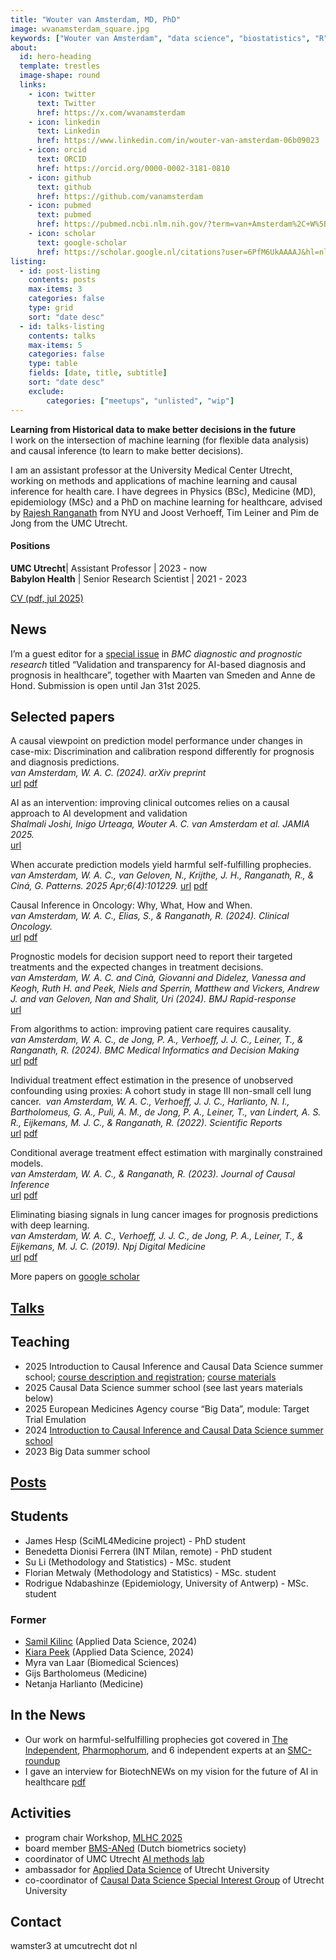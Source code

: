 ```yaml
---
title: "Wouter van Amsterdam, MD, PhD"
image: wvanamsterdam_square.jpg
keywords: ["Wouter van Amsterdam", "data science", "biostatistics", "R", "python", "causal inference", "machine learning", "academic porfolio", "CV"]
about:
  id: hero-heading
  template: trestles
  image-shape: round
  links:
    - icon: twitter
      text: Twitter
      href: https://x.com/wvanamsterdam
    - icon: linkedin
      text: Linkedin
      href: https://www.linkedin.com/in/wouter-van-amsterdam-06b09023
    - icon: orcid
      text: ORCID
      href: https://orcid.org/0000-0002-3181-0810
    - icon: github
      text: github
      href: https://github.com/vanamsterdam
    - icon: pubmed
      text: pubmed
      href: https://pubmed.ncbi.nlm.nih.gov/?term=van+Amsterdam%2C+W%5BAuthor%5D&sort=
    - icon: scholar
      text: google-scholar
      href: https://scholar.google.nl/citations?user=6PfM6UkAAAAJ&hl=nl&oi=sra
listing:
  - id: post-listing
    contents: posts
    max-items: 3
    categories: false
    type: grid
    sort: "date desc"
  - id: talks-listing
    contents: talks
    max-items: 5
    categories: false
    type: table
    fields: [date, title, subtitle]
    sort: "date desc"
    exclude:
        categories: ["meetups", "unlisted", "wip"]
---
```


:::{#hero-heading}

**Learning from Historical data to make better decisions in the future**\
I work on the intersection of machine learning (for flexible data analysis) and causal inference (to learn to make better decisions).

I am an assistant professor at the University Medical Center Utrecht, working on methods and applications of machine learning and causal inference for health care.
I have degrees in Physics (BSc), Medicine (MD), epidemiology (MSc) and a PhD on machine learning for healthcare, advised by [Rajesh Ranganath](https://cims.nyu.edu/~rajeshr/) from NYU and Joost Verhoeff, Tim Leiner and Pim de Jong from the UMC Utrecht.

<!--Master students with a background in statistics or machine learning who want to work with me are welcome to contact me.-->
<!--Students enrolled at Utrecht University or UMC Utrecht can find open master projects on [konjoin](https://uu.konjoin.nl/profile/wouter-van-amsterdam)-->


#### Positions

**UMC Utrecht**| Assistant Professor | 2023 - now\
**Babylon Health** | Senior Research Scientist | 2021 - 2023

[CV (pdf, jul 2025)](cv.pdf)

:::

<!-- ## Prospective students / collaborators -->

<!-- I have several open projects in the field of machine learning and causal inference. Students (MSc / PhD) with a background in statistics, data science or machine learning and good coding skills are welcome to contact me. -->

## News

I'm a guest editor for a [special issue](https://www.biomedcentral.com/collections/VTAI?utm_medium=email&utm_source=generic&utm_content=null&utm_term=null&utm_campaign=MLSR_41512_CON1_GL_PHSS_03HEP_VTAI) in *BMC diagnostic and prognostic research* titled "Validation and transparency for AI-based diagnosis and prognosis in healthcare", together with Maarten van Smeden and Anne de Hond. Submission is open until Jan 31st 2025.

## Selected papers

A causal viewpoint on prediction model performance under changes in case-mix: Discrimination and calibration respond differently for prognosis and diagnosis predictions.\
*van Amsterdam, W. A. C. (2024). arXiv preprint*\
[url](https://doi.org/10.48550/arXiv.2409.01444)
[pdf](papers/2025_causal_casemix.pdf)

AI as an intervention: improving clinical outcomes relies on a causal approach to AI development and validation\
*Shalmali Joshi, Inigo Urteaga, Wouter A. C. van Amsterdam et al. JAMIA 2025.*\
[url](https://academic.oup.com/jamia/article/32/3/589/7945189?login=false)

When accurate prediction models yield harmful self-fulfilling prophecies.\
*van Amsterdam, W. A. C., van Geloven, N., Krijthe, J. H., Ranganath, R., & Ciná, G. Patterns. 2025 Apr;6(4):101229.*
[url](https://doi.org/10.1016/j.patter.2025.101229)
[pdf](papers/2025_selffulfilling.pdf)

Causal Inference in Oncology: Why, What, How and When.\
*van Amsterdam, W. A. C., Elias, S., & Ranganath, R. (2024). Clinical Oncology.*\
[url](https://doi.org/10.1016/j.clon.2024.07.002)
[pdf](papers/2024_ci_tutorial.pdf)

Prognostic models for decision support need to report their targeted treatments and the expected changes in treatment decisions.\
*van Amsterdam, W. A. C. and Cinà, Giovanni and Didelez, Vanessa and Keogh, Ruth H. and Peek, Niels and Sperrin, Matthew and Vickers, Andrew J. and van Geloven, Nan and Shalit, Uri (2024). BMJ Rapid-response*\
[url](https://www.bmj.com/content/385/bmj-2023-078378/rr-1)

From algorithms to action: improving patient care requires causality.\
*van Amsterdam, W. A. C., de Jong, P. A., Verhoeff, J. J. C., Leiner, T., & Ranganath, R. (2024). BMC Medical Informatics and Decision Making*\
[url](https://doi.org/10.1186/s12911-024-02513-3)
[pdf](papers/2024_comment_bmc.pdf)

Individual treatment effect estimation in the presence of unobserved confounding using proxies: A cohort study in stage III non-small cell lung cancer.\ 
*van Amsterdam, W. A. C., Verhoeff, J. J. C., Harlianto, N. I., Bartholomeus, G. A., Puli, A. M., de Jong, P. A., Leiner, T., van Lindert, A. S. R., Eijkemans, M. J. C., & Ranganath, R. (2022). Scientific Reports*\
[url](https://doi.org/10.1038/s41598-022-09775-9)
[pdf](https://www.nature.com/articles/s41598-022-09775-9.pdf)

Conditional average treatment effect estimation with marginally constrained models.\
*van Amsterdam, W. A. C., & Ranganath, R. (2023). Journal of Causal Inference*\
[url](https://doi.org/10.1515/jci-2022-0027)
[pdf](papers/2023_offset_jci.pdf)

Eliminating biasing signals in lung cancer images for prognosis predictions with deep learning.\
*van Amsterdam, W. A. C., Verhoeff, J. J. C., de Jong, P. A., Leiner, T., & Eijkemans, M. J. C. (2019). Npj Digital Medicine*\
[url](https://doi.org/10.1038/s41746-019-0194-x)
[pdf](https://www.nature.com/articles/s41746-019-0194-x.pdf)

More papers on [google scholar](https://scholar.google.nl/citations?user=6PfM6UkAAAAJ&hl=nl&oi=sra)

## [Talks](talks.qmd)

::: {#talks-listing}
:::

## Teaching

- 2025 Introduction to Causal Inference and Causal Data Science summer school; [course description and registration](https://utrechtsummerschool.nl/courses/healthcare/introduction-to-causal-inference-and-causal-data-science); [course materials](https://wvanamsterdam.com/causal-data-science-summerschool/)
- 2025 Causal Data Science summer school (see last years materials below)
- 2025 European Medicines Agency course "Big Data", module: Target Trial Emulation
- 2024 [Introduction to Causal Inference and Causal Data Science summer school](https://utrechtsummerschool.nl/courses/healthcare/introduction-to-causal-inference-and-causal-data-science)
- 2023 Big Data summer school

## [Posts](posts.qmd)

::: {#post-listing}
:::

## Students

- James Hesp (SciML4Medicine project) - PhD student
- Benedetta Dionisi Ferrera (INT Milan, remote) - PhD student
- Su Li (Methodology and Statistics) - MSc. student
- Florian Metwaly (Methodology and Statistics) - MSc. student
- Rodrigue Ndabashinze (Epidemiology, University of Antwerp) - MSc. student

### Former 

- [Samil Kilinc](https://www.linkedin.com/in/samil-tugkan-kilinc-1770dk) (Applied Data Science, 2024)
- [Kiara Peek](www.linkedin.com/in/kiara-peek-9974b41b3) (Applied Data Science, 2024)
- Myra van Laar (Biomedical Sciences)
- Gijs Bartholomeus (Medicine)
- Netanja Harlianto (Medicine)

## In the News

- Our work on harmful-selfulfilling prophecies got covered in [The Independent](https://www.independent.co.uk/news/health/ai-healthcare-patients-nhs-b2732070.html), [Pharmophorum](https://pharmaphorum.com/news/why-relying-ai-outcome-models-may-not-be-good-idea), and 6 independent experts at an [SMC-roundup](https://www.sciencemediacentre.org/expert-reaction-to-study-suggesting-potential-patient-harms-associated-with-use-of-ai-medical-outcome-prediction-models/)
- I gave an interview for BiotechNEWs on my vision for the future of AI in healthcare [pdf](resources/24_biotechnews_interview.pdf) 

## Activities

- program chair Workshop, [MLHC 2025](https://www.mlforhc.org)
- board member [BMS-ANed](https://www.vvsor.nl/biometrics/) (Dutch biometrics society)
- coordinator of UMC Utrecht [AI methods lab](https://www.umcutrecht.nl/en/ai-lab-methodology)
- ambassador for [Applied Data Science](https://www.uu.nl/en/research/applied-data-science) of Utrecht University
- co-coordinator of [Causal Data Science Special Interest Group](https://www.uu.nl/en/research/applied-data-science/sig-causal-data-science) of Utrecht University

## Contact
wamster3 at umcutrecht dot nl

